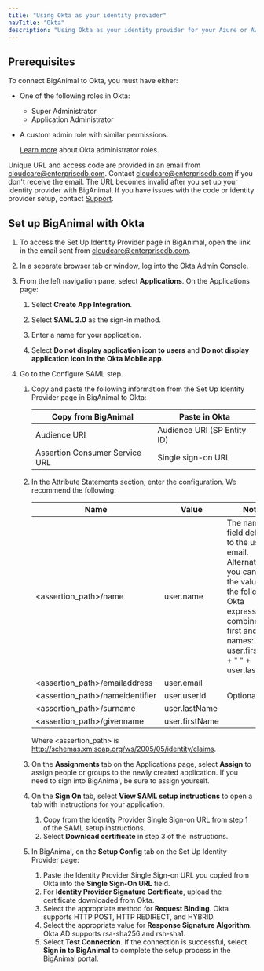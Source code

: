 ```yaml
---
title: "Using Okta as your identity provider"
navTitle: "Okta"
description: "Using Okta as your identity provider for your Azure or AWS account"
---
```


## Prerequisites

To connect BigAnimal to Okta, you must have either:

- One of the following roles in Okta:

   - Super Administrator
   - Application Administrator 

- A custom admin role with similar permissions. 
  
  [Learn more](https://help.okta.com/oie/en-us/Content/Topics/Security/administrators-learn-about-admins.htm) about Okta administrator roles.

Unique URL and access code are provided in an email from cloudcare@enterprisedb.com. Contact [cloudcare@enterprisedb.com](mailto:cloudcare@enterprisedb.com) if you don't receive the email. The URL becomes invalid after you set up your identity provider with BigAnimal. If you have issues with the code or identity provider setup, contact [Support](/biganimal/release/overview/support).

## Set up BigAnimal with Okta

1. To access the Set Up Identity Provider page in BigAnimal, open the link in the email sent from cloudcare@enterprisedb.com.

1. In a separate browser tab or window, log into the Okta Admin Console. 
1. From the left navigation pane, select **Applications**. On the Applications page: 
   1. Select **Create App Integration**.

   1. Select **SAML 2.0** as the sign-in method.
   1. Enter a name for your application.
   1. Select **Do not display application icon to users** and **Do not display application icon in the Okta Mobile app**. 

1. Go to the Configure SAML step. 
   1. Copy and paste the following information from the Set Up Identity Provider page in BigAnimal to Okta:

      | Copy from BigAnimal            | Paste in Okta               |
      | ------------------------------ | --------------------------- |
      | Audience URI                   | Audience URI (SP Entity ID) |
      | Assertion Consumer Service URL | Single sign-on URL          |
   1. In the Attribute Statements section, enter the configuration. We recommend the following:

      | Name                               | Value          | Notes                                                                                                                                                                                               |
      |------------------------------------|----------------|----------------------------------------------------------------------------------------------------------------------------------------------------------------------------------------------------|
      | &lt;assertion_path>/name           | user.name      | The name field defaults to the user’s email. Alternatively, you can set the value as the following Okta expression to combine the first and last names: user.firstName + " " + user.lastName |
      | &lt;assertion_path>/emailaddress   | user.email     |                                                                                                                                                                                                    |
      | &lt;assertion_path>/nameidentifier | user.userId    | Optional                                                                                                                                                                                           |
      | &lt;assertion_path>/surname        | user.lastName  |                                                                                                                                                                                                    |
      | &lt;assertion_path>/givenname      | user.firstName |                                                                                                                                                                                                    |
   
   
      Where &lt;assertion_path> is http://schemas.xmlsoap.org/ws/2005/05/identity/claims.

   1. On the **Assignments** tab on the Applications page, select **Assign** to assign people or groups to the newly created application. If you need to sign into BigAnimal, be sure to assign yourself.
   1.  On the **Sign On** tab, select **View SAML setup instructions** to open a tab with instructions for your application. 
       1. Copy from the Identity Provider Single Sign-on URL from step 1 of the SAML setup instructions.
       1. Select **Download certificate** in step 3 of the instructions.

   1. In BigAnimal, on the **Setup Config** tab on the Set Up Identity Provider page: 
      1. Paste the Identity Provider Single Sign-on URL you copied from Okta into the **Single Sign-On URL** field. 
      1. For **Identity Provider Signature Certificate**, upload the certificate downloaded from Okta. 
      1. Select the appropriate method for **Request Binding**. Okta supports HTTP POST, HTTP REDIRECT, and HYBRID. 
      1. Select the appropriate value for **Response Signature Algorithm**. Okta AD supports rsa-sha256 and rsh-sha1. 
      1. Select **Test Connection**. If the connection is successful, select **Sign in to BigAnimal** to complete the setup process in the BigAnimal portal.
